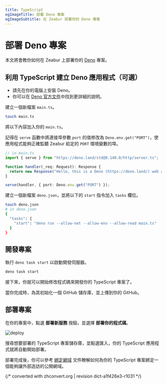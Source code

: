```yaml
---
title: TypeScript
ogImageTitle: 部署 Deno 專案
ogImageSubtitle: 在 Zeabur 部署你的 Deno 專案
---
```


# 部署 Deno 專案

本文將會教你如何在 Zeabur 上部署你的 [Deno](https://deno.land/) 專案。

## 利用 TypeScript 建立 Deno 應用程式（可選）

- 請先在你的電腦上安裝 Deno。
- 你可以在 [Deno 官方文件](https://deno.land/manual/getting_started/installation)中找到更詳細的說明。

建立一個新檔案 `main.ts`。

```bash
touch main.ts
```

將以下內容加入你的 `main.ts`。

記得在 `serve` 函數中將連接埠參數 `port` 的值修改為 `Deno.env.get("PORT")`，使應用程式能夠正確監聽 Zeabur 給定的 `PORT` 環境變數的埠。

```typescript
// in main.ts
import { serve } from "https://deno.land/std@0.140.0/http/server.ts";

function handler(_req: Request): Response {
  return new Response("Hello, this is a Deno (https://deno.land/) web app deployed on Zeabur (https://zeabur.com)");
}

serve(handler, { port: Deno.env.get("PORT") });
```

建立一個新檔案 `deno.json`，並將以下的 `start` 指令加入 `tasks` 欄位。

```bash
touch deno.json
# in deno.json
{
  "tasks": {
    "start": "deno run --allow-net --allow-env --allow-read main.ts"
  }
}
```

## 開發專案

執行 `deno task start` 以啟動開發伺服器。

```bash
deno task start
```

接下來，你就可以開始修改程式碼來開發你的 TypeScript 專案了。

當你完成時，為其初始化一個 GitHub 儲存庫，並上傳到你的 GitHub。

## 部署專案

在你的專案中，點選 **部署新服務**  按鈕，並選擇 **部署你的程式碼**。

![deploy](/deploy/common/select-service.en-US.png)

搜尋想要部署的 TypeScript 專案儲存庫，並點選匯入，你的 TypeScript 應用程式就將自動開始部署。

部署完成後，你可以參考 [綁定網域](../../deploy/domain-binding) 文件瞭解如何為你的 TypeScript 專案綁定一個能夠讓外部造訪的公開網域。

{/* converted with zhconvert.org | revision dict-a1f426e3-r1031 */}
